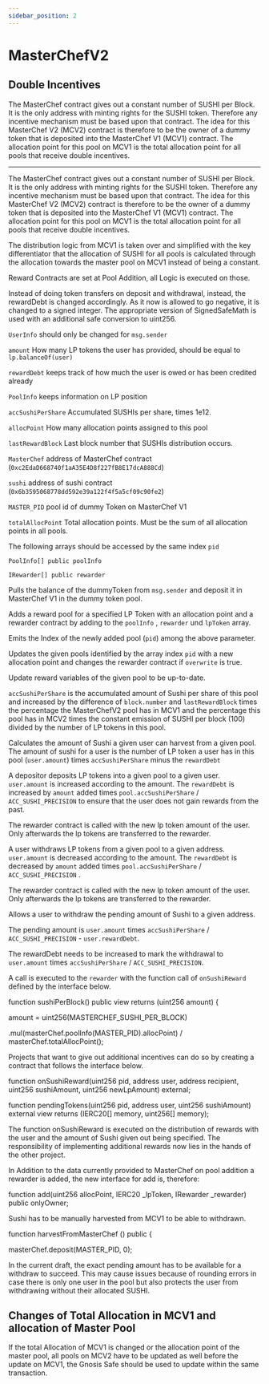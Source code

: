 ```yaml
---
sidebar_position: 2
---
```


# MasterChefV2

## Double Incentives

The MasterChef contract gives out a constant number of SUSHI per Block. It is
the only address with minting rights for the SUSHI token. Therefore any
incentive mechanism must be based upon that contract. The idea for this
MasterChef V2 (MCV2) contract is therefore to be the owner of a dummy token that
is deposited into the MasterChef V1 (MCV1) contract. The allocation point for
this pool on MCV1 is the total allocation point for all pools that receive
double incentives.

---

The MasterChef contract gives out a constant number of SUSHI per Block. It is
the only address with minting rights for the SUSHI token. Therefore any
incentive mechanism must be based upon that contract. The idea for this
MasterChef V2 (MCV2) contract is therefore to be the owner of a dummy token that
is deposited into the MasterChef V1 (MCV1) contract. The allocation point for
this pool on MCV1 is the total allocation point for all pools that receive
double incentives.

The distribution logic from MCV1 is taken over and simplified with the key
differentiator that the allocation of SUSHI for all pools is calculated through
the allocation towards the master pool on MCV1 instead of being a constant.

Reward Contracts are set at Pool Addition, all Logic is executed on those.

Instead of doing token transfers on deposit and withdrawal, instead, the
rewardDebt is changed accordingly. As it now is allowed to go negative, it is
changed to a signed integer. The appropriate version of SignedSafeMath is used
with an additional safe conversion to uint256.

`UserInfo` should only be changed for `msg.sender`

`amount` How many LP tokens the user has provided, should be equal to
`lp.balanceOf(user)`

`rewardDebt` keeps track of how much the user is owed or has been credited
already

`PoolInfo` keeps information on LP position

`accSushiPerShare` Accumulated SUSHIs per share, times 1e12.

`allocPoint` How many allocation points assigned to this pool

`lastRewardBlock` Last block number that SUSHIs distribution occurs.

`MasterChef` address of MasterChef contract
(`0xc2EdaD668740f1aA35E4D8f227fB8E17dcA888Cd`)

`sushi` address of sushi contract (`0x6b3595068778dd592e39a122f4f5a5cf09c90fe2`)

`MASTER_PID` pool id of dummy Token on MasterChef V1

`totalAllocPoint` Total allocation points. Must be the sum of all allocation
points in all pools.

The following arrays should be accessed by the same index `pid`

`PoolInfo[] public poolInfo`

`IRewarder[] public rewarder`

Pulls the balance of the dummyToken from `msg.sender` and deposit it in
MasterChef V1 in the dummy token pool.

Adds a reward pool for a specified LP Token with an allocation point and a
rewarder contract by adding to the `poolInfo` , `rewarder` und `lpToken` array.

Emits the Index of the newly added pool (`pid`) among the above parameter.

Updates the given pools identified by the array index `pid` with a new
allocation point and changes the rewarder contract if `overwrite` is true.

Update reward variables of the given pool to be up-to-date.

`accSushiPerShare` is the accumulated amount of Sushi per share of this pool and
increased by the difference of `block.number` and `lastRewardBlock` times the
percentage the MasterChefV2 pool has in MCV1 and the percentage this pool has in
MCV2 times the constant emission of SUSHI per block (100) divided by the number
of LP tokens in this pool.

Calculates the amount of Sushi a given user can harvest from a given pool. The
amount of sushi for a user is the number of LP token a user has in this pool
(`user.amount`) times `accSushiPerShare` minus the `rewardDebt`

A depositor deposits LP tokens into a given pool to a given user. `user.amount`
is increased according to the amount. The `rewardDebt` is increased by `amount`
added times `pool.accSushiPerShare` / `ACC_SUSHI_PRECISION` to ensure that the
user does not gain rewards from the past.

The rewarder contract is called with the new lp token amount of the user. Only
afterwards the lp tokens are transferred to the rewarder.

A user withdraws LP tokens from a given pool to a given address. `user.amount`
is decreased according to the amount. The `rewardDebt` is decreased by `amount`
added times `pool.accSushiPerShare` / `ACC_SUSHI_PRECISION` .

The rewarder contract is called with the new lp token amount of the user. Only
afterwards the lp tokens are transferred to the rewarder.

Allows a user to withdraw the pending amount of Sushi to a given address.

The pending amount is `user.amount` times `accSushiPerShare` /
`ACC_SUSHI_PRECISION` - `user.rewardDebt`.

The rewardDebt needs to be increased to mark the withdrawal to `user.amount`
times `accSushiPerShare` / `ACC_SUSHI_PRECISION`.

A call is executed to the `rewarder` with the function call of `onSushiReward`
defined by the interface below.

function sushiPerBlock() public view returns (uint256 amount) {

amount \= uint256(MASTERCHEF_SUSHI_PER_BLOCK)

.mul(masterChef.poolInfo(MASTER_PID).allocPoint) / masterChef.totalAllocPoint();

Projects that want to give out additional incentives can do so by creating a
contract that follows the interface below.

function onSushiReward(uint256 pid, address user, address recipient, uint256
sushiAmount, uint256 newLpAmount) external;

function pendingTokens(uint256 pid, address user, uint256 sushiAmount) external
view returns (IERC20\[\] memory, uint256\[\] memory);

The function onSushiReward is executed on the distribution of rewards with the
user and the amount of Sushi given out being specified. The responsibility of
implementing additional rewards now lies in the hands of the other project.

In Addition to the data currently provided to MasterChef on pool addition a
rewarder is added, the new interface for add is, therefore:

function add(uint256 allocPoint, IERC20 \_lpToken, IRewarder \_rewarder) public
onlyOwner;

Sushi has to be manually harvested from MCV1 to be able to withdrawn.

function harvestFromMasterChef () public {

masterChef.deposit(MASTER_PID, 0);

In the current draft, the exact pending amount has to be available for a
withdraw to succeed. This may cause issues because of rounding errors in case
there is only one user in the pool but also protects the user from withdrawing
without their allocated SUSHI.

## Changes of Total Allocation in MCV1 and allocation of Master Pool

If the total Allocation of MCV1 is changed or the allocation point of the master
pool, all pools on MCV2 have to be updated as well before the update on MCV1,
the Gnosis Safe should be used to update within the same transaction.
